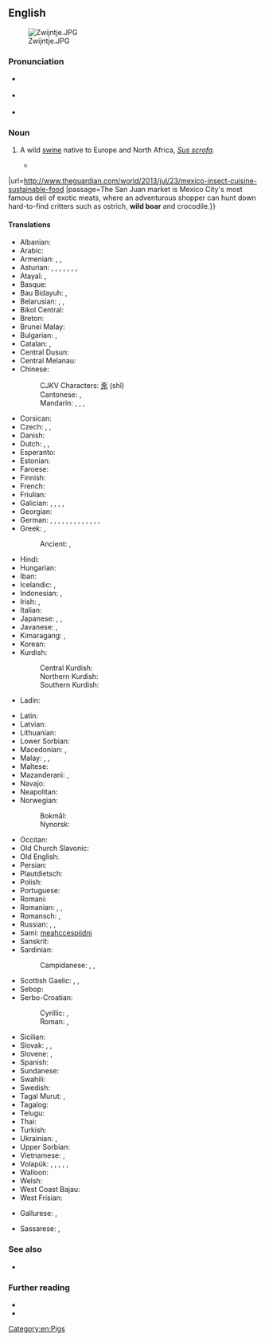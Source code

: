 {{also|wild-boar}}
==English==
[[File:Zwijntje.JPG|thumb]]

===Pronunciation===
* {{a|US}} {{IPA|en|/ˈwaɪld ˈboɹ/}}
* {{a|RP}} {{IPA|en|/ˈwaɪld ˈbɔː/}}
* {{audio|en|en-uk-wild boar.ogg|Audio (UK)}}

===Noun===
{{en-noun|s|wild boar}}

# A wild [[swine]] native to Europe and North Africa, ''[[Sus scrofa]]''.
#: {{syn|en|wild pig}}
#* {{quote-journal|en|date=2013-07-26|author=Nick Miroff
|volume=189|issue=7|page=32|magazine={{w|The Guardian Weekly}}
|title=Mexico gets a taste for eating insects {{...}}
|url=http://www.theguardian.com/world/2013/jul/23/mexico-insect-cuisine-sustainable-food
|passage=The San Juan market is Mexico City's most famous deli of exotic meats, where an adventurous shopper can hunt down hard-to-find critters such as ostrich, '''wild boar''' and crocodile.}}

====Translations====
{{trans-top|''Sus scrofa''}}
* Albanian: {{t|sq|derri i egër}}
* Arabic: {{t|ar|خَنْزِير بَرِيّ|m}}
* Armenian: {{t|hy|վայրի խոզ}}, {{t+|hy|վարազ}}, {{t+|hy|կինճ}}
* Asturian: {{t+|ast|xabalín|m}}, {{t+|ast|xabaril|m}}, {{t+|ast|gochu|m}}, {{t+|ast|gochu bravu|m}}, {{t+|ast|gochu montés|m}}, {{t|ast|xabardu|m}}, {{t|ast|pegosu|m}}, {{t+|ast|verracu|m}}
* Atayal: {{t|tay|bzyok qnhyun}}, {{t|tay|bzyoq qnahi’}}
* Basque: {{t+|eu|basurde}}
* Bau Bidayuh: {{t|sne|pongan}}, {{t|sne|doot}}
* Belarusian: {{t|be|каба́н|m}}, {{t|be|дзік|m}}, {{t|be|вяпру́к|m}}
* Bikol Central: {{t|bcl|upon}}
* Breton: {{t|br|hoc’h gouez}}
* Brunei Malay: {{t|kxd|bayi utan}}
* Bulgarian: {{t|bg|ди́ва свиня́|f}}, {{t+|bg|глиган|m}}
* Catalan: {{t+|ca|senglar|m}}, {{t+|ca|porc senglar|m}}
* Central Dusun: {{t|dtp|bakas}}
* Central Melanau: {{t|mel|babui guwun}}
* Chinese:
*: CJKV Characters: [[豕]] (shǐ)
*: Cantonese: {{t|yue|山豬}}, {{t|yue|山猪|tr=saan1 zyu1}}
*: Mandarin: {{t+|cmn|野豬}}, {{t+|cmn|野猪|tr=yězhū}}, {{t|cmn|山豬}}, {{t|cmn|山猪|tr=shānzhū}}
* Corsican: {{t|co|cignale}}
* Czech: {{t+|cs|divočák|m}}, {{t+|cs|kanec|m}}, {{t+|cs|prase divoké|n}}
* Danish: {{t+|da|vildsvin|c}}
* Dutch: {{t+|nl|everzwijn|n}}, {{t+|nl|wild zwijn|n}}, {{t+|nl|ever|m}}
* Esperanto: {{t+|eo|apro}}
* Estonian: {{t|et|metssiga}}
* Faroese: {{t|fo|villsvín}}
* Finnish: {{t+|fi|villisika}}
* French: {{t+|fr|sanglier|m}}
* Friulian: {{t|fur|cenglâr}}
* Galician: {{t+|gl|xabaril|m}}, {{t+|gl|xabarín|m}}, {{t+|gl|porco bravo|m}}, {{t|gl|porco fero|m}}, {{t|gl|porco montés|m}}
* Georgian: {{t|ka|ქოსმენი}}
* German: {{t+|de|Wildschwein|n}}, {{qualifier|collective}} {{t|de|Wildschweinrudel|n}}, {{t|de|Wildeber|m}}, {{t+|de|Wildsau|f}}, {{qualifier|from [[DWB]]}} {{t|de|Bacher|m}}, {{t+|de|Keiler|m}}, {{t+|de|Bache|f}}, {{qualifier|hunting, collective}} {{t+|de|Schwarzwild|n}}, {{qualifier|young offspring}} {{t+|de|Frischling|m}}, {{qualifier|colloquial}} {{t+|de|Schwarzkittel|n}}, {{t|de|Beier|m}}, {{t|de|Ber|m}}, {{t|de|Behr}}, {{t+|de|Bär|m}}
* Greek: {{t+|el|κάπρος|m}}, {{t+|el|αγριογούρουνο|n}}
*: Ancient: {{t|grc|κάπρος|m}}, {{q|Epic}} {{t|grc|χλούνης|m}}
* Hindi: {{t|hi|जंगली सूअर|m}}
* Hungarian: {{t+|hu|vaddisznó}}
* Iban: {{t|iba|babi kampong}}
* Icelandic: {{t|is|villisvín|n}}, {{t|is|villigöltur|m}}
* Indonesian: {{t+|id|babi hutan}}, {{t+|id|celeng}}
* Irish: {{t|ga|torc|m}}, {{t|ga|torc allta|m}}
* Italian: {{t+|it|cinghiale|m}}
* Japanese: {{t|ja|野猪|tr=やちょ, yacho}}, {{t+|ja|猪|tr=いのしし, inoshishi}}, {{t+|ja|イノシシ|tr=inoshishi}}
* Javanese: {{t|jv|cèlèng}} {{qualifier|ngoko}}, {{t|jv|andhapan}} {{qualifier|krama}}
* Kimaragang: {{t|kqr|kanas}}, {{t|kqr|lungiyan}}
* Korean: {{t+|ko|멧돼지}}
* Kurdish:
*: Central Kurdish: {{t+|ckb|بەراز}}
*: Northern Kurdish: {{t+|kmr|beraz}}
*: Southern Kurdish: {{t|sdh|وەراز}}
* Ladin: {{t|lld|porcel salvare}}
{{trans-mid}}
* Latin: {{t|la|aper|m}}
* Latvian: {{t+|lv|mežacūka}}
* Lithuanian: {{t+|lt|šernas}}
* Lower Sorbian: {{t|dsb|źiwa swinja}}
* Macedonian: {{t|mk|ди́ва сви́ња|f}}, {{t|mk|ве́пар|m}}
* Malay: {{t+|ms|babi hutan}}, {{t|ms|bagung}}, {{t|ms|celeng}}
* Maltese: {{t|mt|ħanżir salvaġġ|m}}
* Mazanderani: {{t|mzn|وراز|tr=verâz}}, {{t|mzn|براز|tr=berâz}}
* Navajo: {{t|nv|bisóodi ałchiní}}
* Neapolitan: {{t|nap|cignale}}
* Norwegian:
*: Bokmål: {{t+|nb|villsvin|n}}
*: Nynorsk: {{t|nn|villsvin|n}}
* Occitan: {{t+|oc|singlar|m}}
* Old Church Slavonic: {{t|cu|вепрь|m}}
* Old English: {{t|ang|eofor}}
* Persian: {{t+|fa|گراز|tr=gorâz}}
* Plautdietsch: {{t|pdt|Borch|m}}
* Polish: {{t+|pl|dzik|m}}
* Portuguese: {{t+|pt|javali|m}}
* Romani: {{t|rom|divlio-balo|m}}
* Romanian: {{t+|ro|mistreț|m|}}, {{t|ro|porc mistreț|m}}, {{t+|ro|vier|m}}
* Romansch: {{t|rm|ver|m}}, {{t|rm|portg selvadi|m}}
* Russian: {{t+|ru|каба́н|m}}, {{t+|ru|ве́прь|m}}, {{t|ru|ди́кая свинья́|f}}
* Sami: [[meahccespiidni]]
* Sanskrit: {{t+|sa|वराह|m}}
* Sardinian:
*: Campidanese: {{t|sc|sirboni}}, {{t|sc|mardi de sirba}}, {{t|sc|porcrabu}}
* Scottish Gaelic: {{t|gd|torc|m}}, {{t|gd|torc allaidh|m}}, {{t|gd|torc fiadhaich|m}}
* Sebop: {{t|sib|mabui}}
* Serbo-Croatian:
*: Cyrillic: {{t|sh|дивљa свиња|f}}, {{t|sh|вепар|m}}
*: Roman: {{t+|sh|divlja svinja|f}}, {{t+|sh|vepar|m}}
* Sicilian: {{t|scn|porcu sarvaggiu|m}}
* Slovak: {{t+|sk|diviak|m}}, {{t|sk|kanec|m}}, {{t|sk|diviak lesný|m}}
* Slovene: {{t|sl|divji prašič|m}}, {{t+|sl|merjasec|m}}
* Spanish: {{t+|es|jabalí|m}}
* Sundanese: {{t+|su|bagong}}
* Swahili: {{t|sw|jivi}}
* Swedish: {{t+|sv|vildsvin|c}}
* Tagal Murut: {{t|mvv|asi}}, {{t|mvv|basing}}
* Tagalog: {{t|tl|baboy-ramo}}
* Telugu: {{t+|te|అడవిపంది}}
* Thai: {{t+|th|หมูป่า}}
* Turkish: {{t+|tr|yaban domuzu}}
* Ukrainian: {{t+|uk|каба́н|m}}, {{t|uk|вепр|m}}
* Upper Sorbian: {{t|hsb|dźiwje swinjo}}
* Vietnamese: {{t+|vi|lợn rừng}}, {{t|vi|heo rừng}}
* Volapük: {{qualifier|[[♂]][[♀]]}} {{t+|vo|saglied}}, {{qualifier|♂}} {{t+|vo|hisaglied}}, {{qualifier|♀}} {{t+|vo|jisaglied}}, {{qualifier|♂♀ offspring}} {{t|vo|sagliedül}}, {{qualifier|♂ offspring}} {{t|vo|hisagliedül}}, {{qualifier|♀ offspring}} {{t|vo|jisagliedül}}
* Walloon: {{t+|wa|singlé}}
* Welsh: {{t|cy|baedd gwyllt}}
* West Coast Bajau: {{t|bdr|bakas}}
* West Frisian: {{t|fy|wylde baarch}}
{{trans-bottom}}

{{checktrans-top}}
* Gallurese: {{t-check|sdn|sirbone}}, {{t-check|sdn|porcrabu|m}}
{{trans-mid}}
* Sassarese: {{t-check|sdc|sirbone}}, {{t-check|sdc|porcrabu|m}}
{{trans-bottom}}

===See also===
* {{l|en|feral pig}}

===Further reading===
* {{pedia}}
* {{commonscatlite}}

[[Category:en:Pigs]]